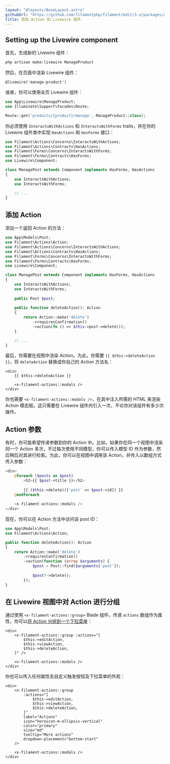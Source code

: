 ```yaml
---
layout: "@layouts/BaseLayout.astro"
githubUrl: "https://github.com/filamentphp/filament/edit/3.x/packages/actions/docs/06-adding-an-action-to-a-livewire-component.md"
title: 添加 Action 到 Livewire 组件
---
```


## Setting up the Livewire component

首先，生成新的 Livewire 组件：

```bash
php artisan make:livewire ManageProduct
```

然后，在页面中渲染 Livewire 组件：

```blade
@livewire('manage-product')
```

或者，你可以使用全页 Livewire 组件：

```php
use App\Livewire\ManageProduct;
use Illuminate\Support\Facades\Route;

Route::get('products/{product}/manage', ManageProduct::class);
```

你必须使用 `InteractsWithActions` 和 `InteractsWithForms` traits，并在你的 Livewire 组件类中实现 `HasActions` 和 `HasForms` 接口：

```php
use Filament\Actions\Concerns\InteractsWithActions;
use Filament\Actions\Contracts\HasActions;
use Filament\Forms\Concerns\InteractsWithForms;
use Filament\Forms\Contracts\HasForms;
use Livewire\Component;

class ManagePost extends Component implements HasForms, HasActions
{
    use InteractsWithActions;
    use InteractsWithForms;

    // ...
}
```

## 添加 Action

添加一个返回 Action 的方法：

```php
use App\Models\Post;
use Filament\Actions\Action;
use Filament\Actions\Concerns\InteractsWithActions;
use Filament\Actions\Contracts\HasActions;
use Filament\Forms\Concerns\InteractsWithForms;
use Filament\Forms\Contracts\HasForms;
use Livewire\Component;

class ManagePost extends Component implements HasForms, HasActions
{
    use InteractsWithActions;
    use InteractsWithForms;
    
    public Post $post;
    
    public function deleteAction(): Action
    {
        return Action::make('delete')
            ->requiresConfirmation()
            ->action(fn () => $this->post->delete());
    }

    // ...
}
```

最后，你需要在视图中渲染 Action。为此，你需要 `{{ $this->deleteAction }}`，将 `deleteAction` 替换成你自己的 Action 方法名：

```blade
<div>
    {{ $this->deleteAction }}
    
    <x-filament-actions::modals />
</div>
```

你也需要 `<x-filament-actions::modals />`，在其中注入所需的 HTML 来渲染 Action 模态框。这只需要在 Livewire 组件内引入一次，不论你对该组件有多少次操作。

## Action 参数

有时，你可能希望传递参数到你的 Action 中。比如，如果你在同一个视图中渲染同一个 Action 多次，不过每次使用不同模型，你可以传入模型 ID 作为参数，然后稍后对其进行检索。为此，你可以在视图中调用该 Action，并传入以数组方式传入参数：

```php
<div>
    @foreach ($posts as $post)
        <h2>{{ $post->title }}</h2>
        
        {{ ($this->delete)(['post' => $post->id]) }}
    @endforeach
    
    <x-filament-actions::modals />
</div>
```

现在，你可以在 Action 方法中访问该 post ID：

```php
use App\Models\Post;
use Filament\Actions\Action;

public function deleteAction(): Action
{
    return Action::make('delete')
        ->requiresConfirmation()
        ->action(function (array $arguments) {
            $post = Post::find($arguments['post']);
            
            $post?->delete();
        });
}
```

## 在 Livewire 视图中对 Action 进行分组

通过使用 `<x-filament-actions::group>` Blade 组件，传递 `actions` 数组作为属性，你可以[将 Action 分组到一个下拉菜单](grouping-actions)： 

```blade
<div>
    <x-filament-actions::group :actions="[
        $this->editAction,
        $this->viewAction,
        $this->deleteAction,
    ]" />
    
    <x-filament-actions::modals />
</div>
```

你也可以传入任何属性去自定义触发按钮及下拉菜单的外观：

```blade
<div>
    <x-filament-actions::group
        :actions="[
            $this->editAction,
            $this->viewAction,
            $this->deleteAction,
        ]"
        label="Actions"
        icon="heroicon-m-ellipsis-vertical"
        color="primary"
        size="md"
        tooltip="More actions"
        dropdown-placement="bottom-start"
    />
    
    <x-filament-actions::modals />
</div>
```
